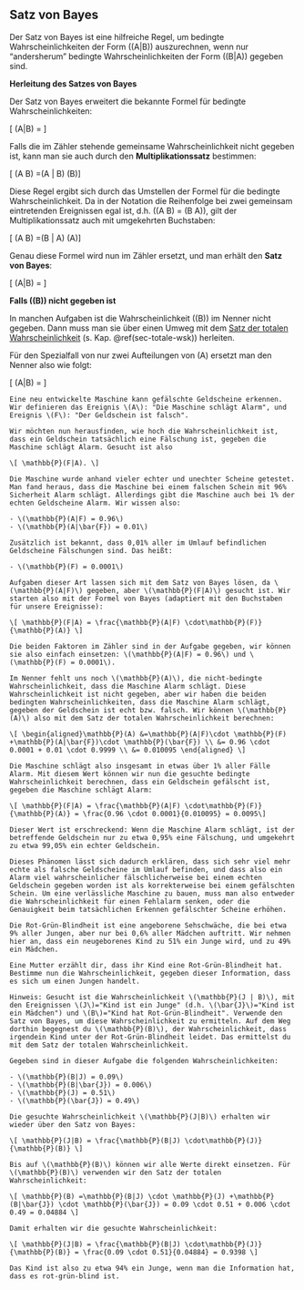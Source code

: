 ## Satz von Bayes {#sec-bayes}

Der Satz von Bayes ist eine hilfreiche Regel, um bedingte Wahrscheinlichkeiten der Form \(\mathbb{P}(A|B)\) auszurechnen, wenn nur "andersherum" bedingte Wahrscheinlichkeiten der Form \(\mathbb{P}(B|A)\) gegeben sind.

**Herleitung des Satzes von Bayes**

Der Satz von Bayes erweitert die bekannte Formel für bedingte Wahrscheinlichkeiten:

\[ \mathbb{P}(A|B) = \frac{\mathbb{P}(A \cap B)}{\mathbb{P}(B)} \]

Falls die im Zähler stehende gemeinsame Wahrscheinlichkeit nicht gegeben ist, kann man sie auch durch den **Multiplikationssatz** bestimmen:

\[ \mathbb{P}(A \cap B) =\mathbb{P}(A | B) \cdot\mathbb{P}(B)\]

Diese Regel ergibt sich durch das Umstellen der Formel für die bedingte Wahrscheinlichkeit. Da in der Notation die Reihenfolge bei zwei gemeinsam eintretenden Ereignissen egal ist, d.h. \(\mathbb{P}(A \cap B) = \mathbb{P}(B \cap A)\), gilt der Multiplikationssatz auch mit umgekehrten Buchstaben:

\[ \mathbb{P}(A \cap B) =\mathbb{P}(B | A) \cdot\mathbb{P}(A)\]

Genau diese Formel wird nun im Zähler ersetzt, und man erhält den **Satz von Bayes**:

\[ \mathbb{P}(A|B) = \frac{\mathbb{P}(B | A) \cdot\mathbb{P}(A)}{\mathbb{P}(B)} \]

**Falls \(\mathbb{P}(B)\) nicht gegeben ist**

In manchen Aufgaben ist die Wahrscheinlichkeit \(\mathbb{P}(B)\) im Nenner nicht gegeben. Dann muss man sie über einen Umweg mit dem [Satz der totalen Wahrscheinlichkeit](#sec-totale-wsk) (s. Kap. \@ref(sec-totale-wsk)) herleiten.

Für den Spezialfall von nur zwei Aufteilungen von \(A\) ersetzt man den Nenner also wie folgt:

\[ \mathbb{P}(A|B) = \frac{\mathbb{P}(B | A) \cdot\mathbb{P}(A)}{\mathbb{P}(B|A) \cdot \mathbb{P}(A) +\mathbb{P}(B|\bar{A}) \cdot \mathbb{P}(\bar{A})} \]

```exercise

Eine neu entwickelte Maschine kann gefälschte Geldscheine erkennen. Wir definieren das Ereignis \(A\): "Die Maschine schlägt Alarm", und Ereignis \(F\): "Der Geldschein ist falsch".

Wir möchten nun herausfinden, wie hoch die Wahrscheinlichkeit ist, dass ein Geldschein tatsächlich eine Fälschung ist, gegeben die Maschine schlägt Alarm. Gesucht ist also

\[ \mathbb{P}(F|A). \]

Die Maschine wurde anhand vieler echter und unechter Scheine getestet. Man fand heraus, dass die Maschine bei einem falschen Schein mit 96% Sicherheit Alarm schlägt. Allerdings gibt die Maschine auch bei 1% der echten Geldscheine Alarm. Wir wissen also:

- \(\mathbb{P}(A|F) = 0.96\)
- \(\mathbb{P}(A|\bar{F}) = 0.01\)

Zusätzlich ist bekannt, dass 0,01% aller im Umlauf befindlichen Geldscheine Fälschungen sind. Das heißt:

- \(\mathbb{P}(F) = 0.0001\)

```

```solution

Aufgaben dieser Art lassen sich mit dem Satz von Bayes lösen, da \(\mathbb{P}(A|F)\) gegeben, aber \(\mathbb{P}(F|A)\) gesucht ist. Wir starten also mit der Formel von Bayes (adaptiert mit den Buchstaben für unsere Ereignisse):

\[ \mathbb{P}(F|A) = \frac{\mathbb{P}(A|F) \cdot\mathbb{P}(F)}{\mathbb{P}(A)} \]

Die beiden Faktoren im Zähler sind in der Aufgabe gegeben, wir können sie also einfach einsetzen: \(\mathbb{P}(A|F) = 0.96\) und \(\mathbb{P}(F) = 0.0001\).

Im Nenner fehlt uns noch \(\mathbb{P}(A)\), die nicht-bedingte Wahrscheinlichkeit, dass die Maschine Alarm schlägt. Diese Wahrscheinlichkeit ist nicht gegeben, aber wir haben die beiden bedingten Wahrscheinlichkeiten, dass die Maschine Alarm schlägt, gegeben der Geldschein ist echt bzw. falsch. Wir können \(\mathbb{P}(A)\) also mit dem Satz der totalen Wahrscheinlichkeit berechnen:

\[ \begin{aligned}\mathbb{P}(A) &=\mathbb{P}(A|F)\cdot \mathbb{P}(F) +\mathbb{P}(A|\bar{F})\cdot \mathbb{P}(\bar{F}) \\ &= 0.96 \cdot 0.0001 + 0.01 \cdot 0.9999 \\ &= 0.010095 \end{aligned} \]

Die Maschine schlägt also insgesamt in etwas über 1% aller Fälle Alarm. Mit diesem Wert können wir nun die gesuchte bedingte Wahrscheinlichkeit berechnen, dass ein Geldschein gefälscht ist, gegeben die Maschine schlägt Alarm:

\[ \mathbb{P}(F|A) = \frac{\mathbb{P}(A|F) \cdot\mathbb{P}(F)}{\mathbb{P}(A)} = \frac{0.96 \cdot 0.0001}{0.010095} = 0.0095\]

Dieser Wert ist erschreckend: Wenn die Maschine Alarm schlägt, ist der betreffende Geldschein nur zu etwa 0,95% eine Fälschung, und umgekehrt zu etwa 99,05% ein echter Geldschein.

Dieses Phänomen lässt sich dadurch erklären, dass sich sehr viel mehr echte als falsche Geldscheine im Umlauf befinden, und dass also ein Alarm viel wahrscheinlicher fälschlicherweise bei einem echten Geldschein gegeben worden ist als korrekterweise bei einem gefälschten Schein. Um eine verlässliche Maschine zu bauen, muss man also entweder die Wahrscheinlichkeit für einen Fehlalarm senken, oder die Genauigkeit beim tatsächlichen Erkennen gefälschter Scheine erhöhen.

```

```exercise

Die Rot-Grün-Blindheit ist eine angeborene Sehschwäche, die bei etwa 9% aller Jungen, aber nur bei 0,6% aller Mädchen auftritt. Wir nehmen hier an, dass ein neugeborenes Kind zu 51% ein Junge wird, und zu 49% ein Mädchen.

Eine Mutter erzählt dir, dass ihr Kind eine Rot-Grün-Blindheit hat. Bestimme nun die Wahrscheinlichkeit, gegeben dieser Information, dass es sich um einen Jungen handelt.

Hinweis: Gesucht ist die Wahrscheinlichkeit \(\mathbb{P}(J | B)\), mit den Ereignissen \(J\)="Kind ist ein Junge" (d.h. \(\bar{J}\)="Kind ist ein Mädchen") und \(B\)="Kind hat Rot-Grün-Blindheit". Verwende den Satz von Bayes, um diese Wahrscheinlichkeit zu ermitteln. Auf dem Weg dorthin begegnest du \(\mathbb{P}(B)\), der Wahrscheinlichkeit, dass irgendein Kind unter der Rot-Grün-Blindheit leidet. Das ermittelst du mit dem Satz der totalen Wahrscheinlichkeit.

```

```solution

Gegeben sind in dieser Aufgabe die folgenden Wahrscheinlichkeiten:

- \(\mathbb{P}(B|J) = 0.09\)
- \(\mathbb{P}(B|\bar{J}) = 0.006\)
- \(\mathbb{P}(J) = 0.51\)
- \(\mathbb{P}(\bar{J}) = 0.49\)

Die gesuchte Wahrscheinlichkeit \(\mathbb{P}(J|B)\) erhalten wir wieder über den Satz von Bayes:

\[ \mathbb{P}(J|B) = \frac{\mathbb{P}(B|J) \cdot\mathbb{P}(J)}{\mathbb{P}(B)} \]

Bis auf \(\mathbb{P}(B)\) können wir alle Werte direkt einsetzen. Für \(\mathbb{P}(B)\) verwenden wir den Satz der totalen Wahrscheinlichkeit:

\[ \mathbb{P}(B) =\mathbb{P}(B|J) \cdot \mathbb{P}(J) +\mathbb{P}(B|\bar{J}) \cdot \mathbb{P}(\bar{J}) = 0.09 \cdot 0.51 + 0.006 \cdot 0.49 = 0.04884 \]

Damit erhalten wir die gesuchte Wahrscheinlichkeit:

\[ \mathbb{P}(J|B) = \frac{\mathbb{P}(B|J) \cdot\mathbb{P}(J)}{\mathbb{P}(B)} = \frac{0.09 \cdot 0.51}{0.04884} = 0.9398 \]

Das Kind ist also zu etwa 94% ein Junge, wenn man die Information hat, dass es rot-grün-blind ist.

```